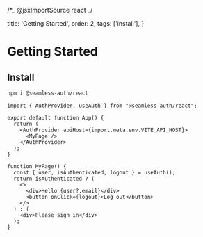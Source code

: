 /\*_ @jsxImportSource react _/

  title: 'Getting Started',
  order: 2,
  tags: ['install'],
}

# Getting Started

## Install

```bash
npm i @seamless-auth/react
```

```
import { AuthProvider, useAuth } from "@seamless-auth/react";

export default function App() {
  return (
    <AuthProvider apiHost={import.meta.env.VITE_API_HOST}>
      <MyPage />
    </AuthProvider>
  );
}

function MyPage() {
  const { user, isAuthenticated, logout } = useAuth();
  return isAuthenticated ? (
    <>
      <div>Hello {user?.email}</div>
      <button onClick={logout}>Log out</button>
    </>
  ) : (
    <div>Please sign in</div>
  );
}
```
